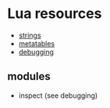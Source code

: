 = Lua resources =

* [[strings|strings]]
* [[metatables|metatables]]
* [[debugging|debugging]]

== modules ==

* inspect (see debugging)
